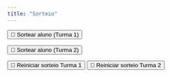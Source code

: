 ```yaml
---
title: "Sorteio"
---
```


```{=html}
<div style="margin-bottom: 0.5em;">
  <button type="button" onclick="sortearAluno(this, 'turma1')">🎲 Sortear aluno (Turma 1)</button>
  <p class="nome-sorteado" style="font-weight:bold; color:#2c3e50;"></p>
</div>

<!-- Grupo Turma 2 -->
<div style="margin-bottom: 1em;">
  <button type="button" onclick="sortearAluno(this, 'turma2')">🎲 Sortear aluno (Turma 2)</button>
  <p class="nome-sorteado" style="font-weight:bold; color:#2c3e50;"></p>
</div>
```


```{=html}
<!-- Botões para reiniciar -->
<div style="margin-top:1em;">
  <button type="button" onclick="reiniciarSorteio('turma1')">🔁 Reiniciar sorteio Turma 1</button>
  <button type="button" onclick="reiniciarSorteio('turma2')">🔁 Reiniciar sorteio Turma 2</button>
</div>
```

```{=html}
<script>
  // Listas originais
  const listaOriginalTurma1 = [
    "Adriano Oliveira", "Alberto Chagas", "Alejandro Azevedo", "Alisson Dantas", "Ana Oliveira",
    "Barbara Batista", "Eduardo Ferreira", "Emily Maia", "Erick Barboza", "Eshylly Silva",
    "Felipe Silva", "Francisco Silva", "Ruan Eneias", "Giovanni Oliveira", "Guilherme Oliveira",
    "Iaslany Costa", "João Dantas", "Joel Oliveira", "José Neto", "Kilber Oliveira",
    "José Junior", "Lanna Souza", "Leandro Souza", "Leonardo Costa", "Lucas Sales",
    "Manoel Lemos", "Maria Fernandes", "Maria Silverio", "Maria Barbosa", "Marina Morais",
    "Paulo Coelho", "Pedro Carreiro", "Sibelle Albuquerque", "Suetoneo Moura", "Vinicius Ramos",
    "Vitor Silva", "Vitorio Silva"
  ];

  const listaOriginalTurma2 = [
    "Albert Silva", "Ana Figueiredo", "Anderson Souza", "Andrey Oliveira", "Anelyse Matoso",
    "Augusto Medeiros", "Clara Silva", "Fabio Costa", "Fernando Fernandes", "Gabriel Giombelli",
    "Icaro Pitombeira", "Isaque Moura", "Ivan Neto", "Joao Lima", "Joao Alves",
    "Joao Gurgel", "Jose Reboucas", "Jose Silva", "Jose Andrade", "Kaua Bezerra",
    "Laiza Oliveira", "Lara Ribeiro", "Luis Oliveira", "Marcelo Oliveira", "Marcos Melo",
    "Maria Azevedo", "Matheus Nascimento", "Paulo Guimaraes", "Pedro Neto", "Ramon Morais",
    "Rildo Soares", "Riquelmmy Praxedes", "Saullo Martins", "Silas Azevedo", "Silvio Segundo",
    "Tallysson Braga", "Tayla Reboucas", "Wadson Silva", "Wilton Filho", "Yan Souza"
  ];

  // Listas dinâmicas (que vão sendo reduzidas)
  let turma1 = [...listaOriginalTurma1];
  let turma2 = [...listaOriginalTurma2];

  function sortearAluno(botao, turma) {
    let lista = turma === 'turma1' ? turma1 : turma2;

    if (lista.length === 0) {
      alert(`Todos os alunos da ${turma === 'turma1' ? 'Turma 1' : 'Turma 2'} já foram sorteados!`);
      return;
    }

    const indice = Math.floor(Math.random() * lista.length);
    const nome = lista.splice(indice, 1)[0];

    const paragrafo = botao.nextElementSibling;
    paragrafo.innerHTML = `🗣️ <strong>${nome}</strong>`;
  }

  function reiniciarSorteio(turma) {
    if (turma === 'turma1') {
      turma1 = [...listaOriginalTurma1];
      alert("A lista da Turma 1 foi reiniciada.");
    } else if (turma === 'turma2') {
      turma2 = [...listaOriginalTurma2];
      alert("A lista da Turma 2 foi reiniciada.");
    }
  }
</script>
```

